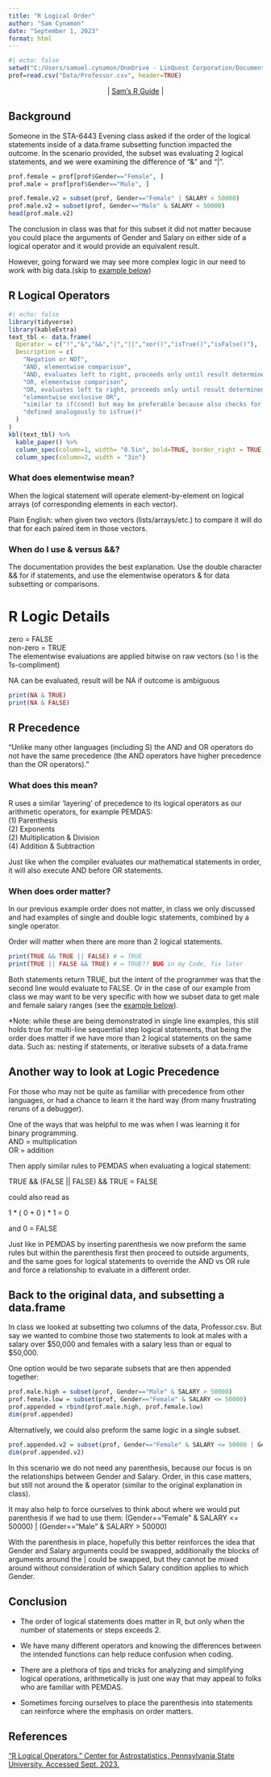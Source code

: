 ```yaml
---
title: "R Logical Order"
author: "Sam Cynamon"
date: "September 1, 2023"
format: html
---
```

```r
#| echo: false
setwd("C:/Users/samuel.cynamon/OneDrive - LinQuest Corporation/Documents/MSDA/2023/STA6443/STA6443-2023")
prof=read.csv("Data/Professor.csv", header=TRUE)
```
<center> \| [Sam's R Guide](https://cynamons.github.io/maRker/dir.html) | </center>

## Background

Someone in the STA-6443 Evening class asked if the order of the logical statements inside of a data.frame subsetting function impacted the outcome. In the scenario provided, the subset was evaluating 2 logical statements, and we were examining the difference of "&" and "|".

```r
prof.female = prof[prof$Gender=="Female", ]
prof.male = prof[prof$Gender=="Male", ]

prof.female.v2 = subset(prof, Gender=="Female" | SALARY < 50000)
prof.male.v2 = subset(prof, Gender=="Male" & SALARY < 50000)
head(prof.male.v2)

```
The conclusion in class was that for this subset it did not matter because you could place the arguments of Gender and Salary on either side of a logical operator and it would provide an equivalent result.

However, going forward we may see more complex logic in our need to work with big data.(skip to [example below](#ExampleOfOrder))

## R Logical Operators
```r
#| echo: false
library(tidyverse)
library(kableExtra)
text_tbl <- data.frame(
  Operator = c("!","&","&&","|","||","xor()","isTrue()","isFalse()"),
  Description = c(
    "Negation or NOT",
    "AND, elementwise comparison",
    "AND, evaluates left to right, proceeds only until result determined (if statements)",
    "OR, elementwise comparison",
    "OR, evaluates left to right, proceeds only until result determined (if statements)",
    "elementwise exclusive OR",
    "similar to if(cond) but may be preferable because also checks for NAs",
    "defined analogously to isTrue()"
  )
)
kbl(text_tbl) %>%
  kable_paper() %>%
  column_spec(column=1, width= "0.5in", bold=TRUE, border_right = TRUE) %>%
  column_spec(column=2, width = "3in")

```



### What does elementwise mean?
When the logical statement will operate element-by-element on logical arrays (of corresponding elements in each vector).\

Plain English: when given two vectors (lists/arrays/etc.) to compare it will do that for each paired item in those vectors. 

### When do I use & versus &&?
The documentation provides the best explanation. Use the double character && for if statements, and use the elementwise operators & for data subsetting or comparisons.

# R Logic Details
zero = FALSE\
non-zero = TRUE\
The elementwise evaluations are applied bitwise on raw vectors (so ! is the 1s-compliment)

NA can be evaluated, result will be NA if outcome is ambiguous
```r
print(NA & TRUE)
print(NA & FALSE)
```


## R Precedence
"Unlike many other languages (including S) the AND and OR operators do not have the same precedence (the AND operators have higher precedence than the OR operators)."

### What does this mean?
R uses a similar 'layering' of precedence to its logical operators as our arithmetic operators, for example PEMDAS:\
(1) Parenthesis\
(2) Exponents\
(2) Multiplication & Division\
(4) Addition & Subtraction\

Just like when the compiler evaluates our mathematical statements in order, it will also execute AND before OR statements.

### When does order matter?
In our previous example order does not matter, in class we only discussed and had examples of single and double logic statements, combined by a single operator.

Order will matter when there are more than 2 logical statements.
```r
print(TRUE && TRUE || FALSE) # = TRUE
print(TRUE || FALSE && TRUE) # = TRUE?? BUG in my Code, fix later
```
Both statements return TRUE, but the intent of the programmer was that the second line would evaluate to FALSE. Or in the case of our example from class we may want to be very specific with how we subset data to get male and female salary ranges (see the [example below](#ExampleOfOrder)).

*Note: while these are being demonstrated in single line examples, this still holds true for multi-line sequential step logical statements, that being the order does matter if we have more than 2 logical statements on the same data.
Such as: nesting if statements, or iterative subsets of a data.frame


## Another way to look at Logic Precedence
For those who may not be quite as familiar with precedence from other languages, or had a chance to learn it the hard way (from many frustrating reruns of a debugger).

One of the ways that was helpful to me was when I was learning it for binary programming.\
AND = multiplication\
OR = addition\

Then apply similar rules to PEMDAS when evaluating a logical statement:

TRUE && (FALSE || FALSE) && TRUE = FALSE

could also read as

1 * ( 0 + 0 ) * 1 = 0

and 0 = FALSE

Just like in PEMDAS by inserting parenthesis we now preform the same rules but within the parenthesis first then proceed to outside arguments, and the same goes for logical statements to override the AND vs OR rule and force a relationship to evaluate in a different order.

## Back to the original data, and subsetting a data.frame {#ExampleOfOrder}
In class we looked at subsetting two columns of the data, Professor.csv. But say we wanted to combine those two statements to look at males with a salary over \$50,000 and females with a salary less than or equal to \$50,000. 

One option would be two separate subsets that are then appended together:

```r
prof.male.high = subset(prof, Gender=="Male" & SALARY > 50000)
prof.female.low = subset(prof, Gender=="Female" & SALARY <= 50000)
prof.appended = rbind(prof.male.high, prof.female.low)
dim(prof.appended)
```

Alternatively, we could also preform the same logic in a single subset.
```r
prof.appended.v2 = subset(prof, Gender=="Female" & SALARY <= 50000 | Gender=="Male" & SALARY > 50000)
dim(prof.appended.v2)
```

In this scenario we do not need any parenthesis, because our focus is on the relationships between Gender and Salary. Order, in this case matters, but still not around the & operator (similar to the original explanation in class).

It may also help to force ourselves to think about where we would put parenthesis if we had to use them:
(Gender=="Female" & SALARY <= 50000) | (Gender=="Male" & SALARY > 50000)

With the parenthesis in place, hopefully this better reinforces the idea that Gender and Salary arguments could be swapped, additionally the blocks of arguments around the | could be swapped, but they cannot be mixed around without consideration of which Salary condition applies to which Gender.

## Conclusion

* The order of logical statements does matter in R, but only when the number of statements or steps exceeds 2. 

* We have many different operators and knowing the differences between the intended functions can help reduce confusion when coding.

* There are a plethora of tips and tricks for analyzing and simplifying logical operations, arithmetically is just one way that may appeal to folks who are familiar with PEMDAS.

* Sometimes forcing ourselves to place the parenthesis into statements can reinforce where the emphasis on order matters.

## References
[“R Logical Operators.” Center for Astrostatistics, Pennsylvania State University. Accessed Sept. 2023.](https://astrostatistics.psu.edu/su07/R/html/base/html/Logic.html)